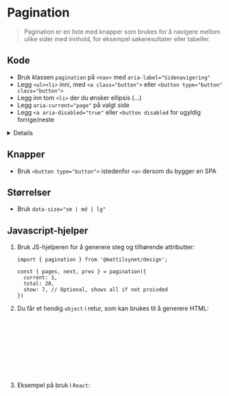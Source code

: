 
<Meta of={stories} />

# Pagination

> Pagination er en liste med knapper som brukes for å navigere mellom ulike sider med innhold, for eksempel søkeresultater eller tabeller.

## Kode
- Bruk klassen `pagination` på `<nav>` med `aria-label="Sidenavigering"`
- Legg `<ul><li>` inni, med `<a class="button">` eller `<button type="button" class="button">`
- Legg inn tom `<li>` der du ønsker ellipsis (&hellip;)
- Legg `aria-current="page"` på valgt side
- Legg `<a aria-disabled="true"` eller `<button disabled` for ugyldig forrige/neste
<Details>
  <Details.Summary>Se egne parameter for React</Details.Summary>
<div>
I React kan du velge å bruke `<Pagination>` med props for automatisk oppsett av elementer:
<ArgTypes of={stories} />
</div>
</Details>
<Canvas of={stories.WithLinks} />


## Knapper
- Bruk `<button type="button">` istedenfor `<a>` dersom du bygger en SPA
<Canvas of={stories.WithButtons} />

## Størrelser
- Bruk `data-size="sm | md | lg"`
<Canvas of={stories.Sizes} />


## Javascript-hjelper

1. Bruk JS-hjelperen for å generere steg og tilhørende attributter:
    ```tsx
    import { pagination } from '@mattilsynet/design';

    const { pages, next, prev } = pagination({
      current: 1,
      total: 20,
      show: 7, // Optional, shows all if not proivded
    })
    ```
2. Du får et hendig `object` i retur, som kan brukes til å generere HTML:
    ```ts
    {
      prev: number; // Previous page, 0 if no previous
      next: number; // Next page, 0 if no next
      pages: Array<{
        current: 'page' | false; // Value of `aria-current`
        page: number;     // Page number or 0 if ellipsis
        key: string;      // Unique child key for React/frameworks
      }>
    }
    ```
3. Eksempel på bruk i `React`:
    <Canvas of={stories.WithHelper} />

<CssVariables component="pagination" />